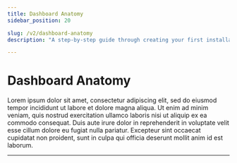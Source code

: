```yaml
---
title: Dashboard Anatomy
sidebar_position: 20

slug: /v2/dashboard-anatomy
description: "A step-by-step guide through creating your first installation"

---
```


# Dashboard Anatomy



Lorem ipsum dolor sit amet, consectetur adipiscing elit, sed do eiusmod tempor incididunt ut labore et dolore magna aliqua. Ut enim ad minim veniam, quis nostrud exercitation ullamco laboris nisi ut aliquip ex ea commodo consequat. Duis aute irure dolor in reprehenderit in voluptate velit esse cillum dolore eu fugiat nulla pariatur. Excepteur sint occaecat cupidatat non proident, sunt in culpa qui officia deserunt mollit anim id est laborum.

---
<DocCardList />

<!-- links -->